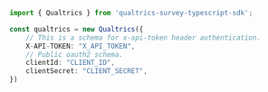 ```typescript index.ts
import { Qualtrics } from 'qualtrics-survey-typescript-sdk';

const qualtrics = new Qualtrics({
    // This is a schema for x-api-token header authentication.
    X-API-TOKEN: "X_API_TOKEN",
    // Public oauth2 schema.
    clientId: "CLIENT_ID",
    clientSecret: "CLIENT_SECRET",
})